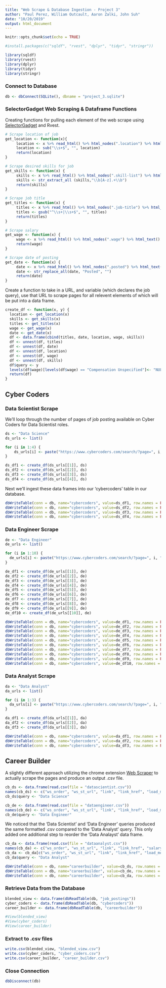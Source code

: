 ---
title: "Web Scrape & Database Ingestion - Project 3"
author: "Paul Perez, William Outcault, Aaron Zalki, John Suh"
date: "10/20/2019"
output: html_document
---

```{r setup, include=FALSE}
knitr::opts_chunk$set(echo = TRUE)
```

```{r}
#install.packages(c("sqldf", "rvest", "dplyr", "tidyr", "stringr"))
```
```{r}
library(sqldf)
library(rvest)
library(dplyr)
library(tidyr)
library(stringr)
```

### Connect to Database
```{r}
db <- dbConnect(SQLite(), dbname = "project_3.sqlite")
```

### SelectorGadget Web Scraping & Dataframe Functions
Creating functions for pulling each element of the web scrape using [SelectorGadget](https://cran.r-project.org/web/packages/rvest/vignettes/selectorgadget.html) and Rvest.
```{r}
# Scrape location of job
get_location <- function(x){
     location <- x %>% read_html() %>% html_nodes(".location") %>% html_text()
     location <- sub("\\s+$", "", location)
     return(location)
}

# Scrape desired skills for job
get_skills <- function(x) {
     skills <- x %>% read_html() %>% html_nodes(".skill-list") %>% html_text()
     skills <- str_extract_all (skills,"\\b[A-z].+\\b")
     return(skills)
}   

# Scrape job title
get_titles <- function(x) {
     titles <- x %>% read_html() %>% html_nodes(".job-title") %>% html_text()
     titles <- gsub("^\\s+|\\s+$", "", titles)
     return(titles)
}

# Scrape salary
get_wage <- function(x) {
     wage <- x %>% read_html() %>% html_nodes(".wage") %>% html_text()
     return(wage)
}     

# Scrape date of posting
get_date <- function(x) {
     date <- x %>% read_html() %>% html_nodes(".posted") %>% html_text()
     date <- str_replace_all(date, "Posted", "")
     return(date)
}
```

Create a function to take in a URL, and variable (which declares the job query), use that URL to  scrape pages for all relevent elements of which will be put into a data frame.
```{r}
create_df <- function(x, y) {
  location <- get_location(x)
  skills <- get_skills(x)
  titles <- get_titles(x)
  wage <- get_wage(x)
  date <- get_date(x)
  df <- data.frame(cbind(titles, date, location, wage, skills))
  df <- unnest(df, titles)
  df <- unnest(df, date)
  df <- unnest(df, location)
  df <- unnest(df, wage)
  df <- unnest(df, skills)
  df$query <- y
  levels(df$wage)[levels(df$wage) == "Compensation Unspecified"]<- "NULL"
  return(df)
}
```

## Cyber Coders
### Data Scientist Scrape

We'll loop through the number of pages of job posting available on Cyber Coders for Data Scientist roles.
```{r}
ds <- "Data Science"
ds_urls <- list()

for (i in 1:4) {
    ds_urls[i] <- paste("https://www.cybercoders.com/search/?page=", i, "&searchterms=Data%20Scientist&searchlocation=&newsearch=true&originalsearch=true&sorttype=", sep = "")
}

ds_df1 <- create_df(ds_urls[[1]], ds)
ds_df2 <- create_df(ds_urls[[2]], ds)
ds_df3 <- create_df(ds_urls[[3]], ds)
ds_df4 <- create_df(ds_urls[[4]], ds)
```

Next we'll ingest these data frames into our 'cybercoders' table in our database.
```{r}
dbWriteTable(conn = db, name="cybercoders", value=ds_df1, row.names = FALSE, header = TRUE, append = TRUE)
dbWriteTable(conn = db, name="cybercoders", value=ds_df2, row.names = FALSE, header = TRUE, append = TRUE)
dbWriteTable(conn = db, name="cybercoders", value=ds_df3, row.names = FALSE, header = TRUE, append = TRUE)
dbWriteTable(conn = db, name="cybercoders", value=ds_df4, row.names = FALSE, header = TRUE, append = TRUE)
```

### Data Engineer Scrape
```{r}
de <- "Data Engineer"
de_urls <- list()

for (i in 1:10) {
  de_urls[i] <- paste("https://www.cybercoders.com/search/?page=", i, "&searchterms=Data%20Engineer&searchlocation=&newsearch=true&originalsearch=true&sorttype=", sep = "")
}

de_df1 <- create_df(de_urls[[1]], de)
de_df2 <- create_df(de_urls[[2]], de)
de_df3 <- create_df(de_urls[[3]], de)
de_df4 <- create_df(de_urls[[4]], de)
de_df5 <- create_df(de_urls[[5]], de)
de_df6 <- create_df(de_urls[[6]], de)
de_df7 <- create_df(de_urls[[7]], de)
de_df8 <- create_df(de_urls[[8]], de)
de_df9 <- create_df(de_urls[[9]], de)
de_df10 <- create_df(de_urls[[10]], de)
```

```{r}
dbWriteTable(conn = db, name="cybercoders", value=de_df1, row.names = FALSE, header = TRUE, append = TRUE)
dbWriteTable(conn = db, name="cybercoders", value=de_df2, row.names = FALSE, header = TRUE, append = TRUE)
dbWriteTable(conn = db, name="cybercoders", value=de_df3, row.names = FALSE, header = TRUE, append = TRUE)
dbWriteTable(conn = db, name="cybercoders", value=de_df4, row.names = FALSE, header = TRUE, append = TRUE)
dbWriteTable(conn = db, name="cybercoders", value=de_df5, row.names = FALSE, header = TRUE, append = TRUE)
dbWriteTable(conn = db, name="cybercoders", value=de_df6, row.names = FALSE, header = TRUE, append = TRUE)
dbWriteTable(conn = db, name="cybercoders", value=de_df7, row.names = FALSE, header = TRUE, append = TRUE)
dbWriteTable(conn = db, name="cybercoders", value=de_df8, row.names = FALSE, header = TRUE, append = TRUE)
dbWriteTable(conn = db, name="cybercoders", value=de_df9, row.names = FALSE, header = TRUE, append = TRUE)
dbWriteTable(conn = db, name="cybercoders", value=de_df10, row.names = FALSE, header = TRUE, append = TRUE)
```

### Data Analyst Scrape

```{r}
da <- "Data Analyst"
da_urls <- list()

for (i in 1:3) {
  da_urls[i] <- paste("https://www.cybercoders.com/search/?page=", i, "&searchterms=Data%20Analyst&searchlocation=&newsearch=true&originalsearch=true&sorttype=", sep = "")
}

da_df1 <- create_df(da_urls[[1]], da)
da_df2 <- create_df(da_urls[[2]], da)
da_df3 <- create_df(da_urls[[3]], da)
```

```{r}
dbWriteTable(conn = db, name="cybercoders", value=da_df1, row.names = FALSE, header = TRUE, append = TRUE)
dbWriteTable(conn = db, name="cybercoders", value=da_df2, row.names = FALSE, header = TRUE, append = TRUE)
dbWriteTable(conn = db, name="cybercoders", value=da_df3, row.names = FALSE, header = TRUE, append = TRUE)
```


## Career Builder 

A slightly different approach utilizing the chrome extension [Web Scraper](https://chrome.google.com/webstore/detail/web-scraper/jnhgnonknehpejjnehehllkliplmbmhn?hl=en) to actually scrape the pages and produce an output .csv file.
```{r}
cb_ds <- data.frame(read.csv(file = "datascientist.csv"))
names(cb_ds) <- c("ws_order", "ws_st_url", "link", "link_href", "load_more", "load_more_href", "name", "location", "salary", "skills")
cb_ds$query <- "Data Science"

cb_de <- data.frame(read.csv(file = "dataengineer.csv"))
names(cb_de) <- c("ws_order", "ws_st_url", "link", "link_href", "load_more", "load_more_href", "name", "location", "salary", "skills")
cb_de$query <- "Data Engineer"
```

We noticed that the 'Data Scientist' and 'Data Engineer' queries produced the same formatted .csv compared to the 'Data Analyst' query. This only added one additional step to reorder the 'Data Analayst' data frame.
```{r}
cb_da <- data.frame(read.csv(file = "dataanalyst.csv"))
names(cb_da) <- c("ws_order", "ws_st_url", "link", "link_href", "salary", "location", "skills", "load_more", "load_more_href", "name")
cb_da <- cb_da[c("ws_order", "ws_st_url", "link", "link_href", "load_more", "load_more_href", "name", "location", "salary", "skills")]
cb_da$query <- "Data Analyst"
```

```{r}
dbWriteTable(conn = db, name="careerbuilder", value=cb_ds, row.names = FALSE, header = TRUE, append = TRUE)
dbWriteTable(conn = db, name="careerbuilder", value=cb_de, row.names = FALSE, header = TRUE, append = TRUE)
dbWriteTable(conn = db, name="careerbuilder", value=cb_da, row.names = FALSE, header = TRUE, append = TRUE)
```

### Retrieve Data from the Database
```{r}
blended_view <- data.frame(dbReadTable(db, "job_postings"))
cyber_coders <- data.frame(dbReadTable(db, "cybercoders"))
career_builder <- data.frame(dbReadTable(db, "careerbuilder"))

#View(blended_view)
#View(cyber_coders)
#View(career_builder)
```

### Extract to .csv files
```{r}
write.csv(blended_view, "blended_view.csv")
write.csv(cyber_coders, "cyber_coders.csv")
write.csv(career_builder, "career_builder.csv")
```

### Close Connection
```{r}
dbDisconnect(db)
```